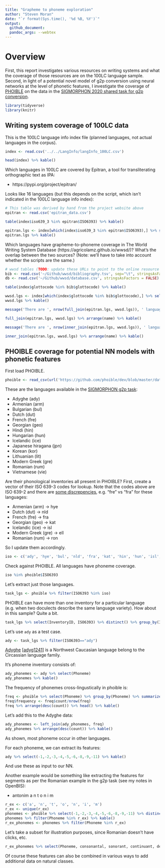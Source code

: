 ```yaml
---
title: "Grapheme to phoneme exploration"
author: "Steven Moran"
date: "`r format(Sys.time(), '%d %B, %Y')`"
output:
  github_document:
  pandoc_args: --webtex
---
```


# Overview

First, this report investigates various resources on writing systems and what the coverage of those resources are on the 100LC language sample. Second, in light of a potential novel model of g2p conversion using neural networks at the level of phonetic features, I investigate the coverage of [PHOIBLE](https://phoible.org/) on the data in the [SIGMORPHON 2020 shared task for g2p conversion](https://www.aclweb.org/anthology/2020.sigmorphon-1.2/).


```r
library(tidyverse)
library(knitr)
```


## Writing system coverage of 100LC data

This is the 100LC language info index file (planned languages, not actual languages in the corpus).

```r
index <- read.csv('../../LangInfo/langInfo_100LC.csv')
```

```r
head(index) %>% kable()
```

Which languages in 100LC are covered by Epitran, a tool for transliterating orthographic text as IPA:

* https://pypi.org/project/epitran/

Looks like 16 languages (but this depends on the script, which isn't indicated in the 100LC language info index):

```r
# This table was derived by hand from the project website above
epitran <- read.csv('epitran_data.csv')
```

```r
table(index$iso639_3 %in% epitran$ISO6393) %>% kable()
```

```r
epitran.lgs <- index[which(index$iso639_3 %in% epitran$ISO6393),] %>% select(iso639_3, name) %>% arrange(name)
epitran.lgs %>% kable()
```

Which languages have grapheme-to-phoneme coverage in The World Writing System Database (https://agricolamz.github.io/wwsd/)? What's the overlap between the two sources? (Note: we'll have to take into account whether the scripts are the same.)

```r
# wwsd tables (TODO: update these URLs to point to the online resource once my PRs are merged)
bib <- read.csv('~/Github/wwsd/bibliography.tsv', sep="\t", stringsAsFactors = FALSE)
db <- read.csv('~/Github/wwsd/database.csv', stringsAsFactors = FALSE)

table(index$glottocode %in% bib$glottocode) %>% kable()
```

```r
wwsd.lgs <- index[which(index$glottocode %in% bib$glottocode),] %>% select(iso639_3, name)  %>% arrange(name)
wwsd.lgs %>% kable()
```

```r
message('There are ', nrow(full_join(epitran.lgs, wwsd.lgs)), ' languages in both epitran and wwsd.')
```

```r
full_join(epitran.lgs, wwsd.lgs) %>% arrange(name) %>% kable()
```

```r
message('There are ', nrow(inner_join(epitran.lgs, wwsd.lgs)), ' languages in both epitran and wwsd.')
```

```r
inner_join(epitran.lgs, wwsd.lgs) %>% arrange(name) %>% kable()
```


## PHOIBLE coverage for potential NN models with phonetic features

First load PHOIBLE.

```r
phoible <- read_csv(url('https://github.com/phoible/dev/blob/master/data/phoible.csv?raw=true'), col_types = c(InventoryID='i', Marginal='l', .default='c'))
```

These are the languages available in the [SIGMORPHON g2p task](https://sigmorphon.github.io/sharedtasks/2020/task1/):

* Adyghe (ady)
* Armenian (arm)
* Bulgarian (bul)
* Dutch (dut)
* French (fre)
* Georgian (geo)
* Hindi (hin)
* Hungarian (hun)
* Icelandic (ice)
* Japanese hiragana (jpn)
* Korean (kor)
* Lithuanian (lit)
* Modern Greek (gre)
* Romanian (rum)
* Vietnamese (vie)

Are their phonological inventories all present in PHOIBLE? First, create a vector of their ISO 639-3 codes for lookup. Note that the codes above are ISO 639-2 and there are [some discrepencies](https://en.wikipedia.org/wiki/List_of_ISO_639-2_codes), e.g. "fre" vs "fra" for these languages:

* Armenian (arm) -> hye
* Dutch (dut) -> nld
* French (fre) -> fra
* Georgian (geo) -> kat
* Icelandic (ice) -> isl
* Modern Greek (gre) -> ell
* Romanian (rum) -> ron

So I update them accordingly.

```r
iso <- c('ady', 'hye', 'bul', 'nld', 'fra', 'kat', 'hin', 'hun', 'isl', 'jpn', 'kor', 'lit', 'ell', 'ron', 'vie')
```

Check against PHOIBLE. All languages have phoneme coverage.

```r
iso %in% phoible$ISO6393
```

Let's extract just those languages.

```r
task_lgs <- phoible %>% filter(ISO6393 %in% iso)
```

PHOIBLE can have more than one inventory for a particular language (e.g. when two doculects describe the same language variety). How about in this sample? Quite a bit.

```r
task_lgs %>% select(InventoryID, ISO6393) %>% distinct() %>% group_by(ISO6393) %>% summarize(inventories=n()) %>% kable()
```

Let's use `ady` as a test case.

```r
ady <- task_lgs %>% filter(ISO6393=="ady")
```

[Adyghe](https://en.wikipedia.org/wiki/Adyghe_language) [[adyg1241](https://glottolog.org/resource/languoid/id/adyg1241)] is a Northwest Caucasian language belong to the Circassian language family.

It's phoneme inventory consists of:

```r
ady_phonemes <- ady %>% select(Phoneme)
ady_phonemes %>% kable()
```

The frequency of phonemes cross-lingustically in phoible is:

```r
freq <- phoible %>% select(Phoneme) %>% group_by(Phoneme) %>% summarize(count=n())
freq$frequency <- freq$count/nrow(freq)
freq %>% arrange(desc(count)) %>% head() %>% kable()
```

Let's add this to the Adyghe data:

```r
ady_phonemes <- left_join(ady_phonemes, freq)
ady_phonemes %>% arrange(desc(count)) %>% kable()
```

As shown, most phoneme occur in other languages.

For each phoneme, we can extract its features:

```r
ady %>% select(-1,-2,-3,-4,-5,-6,-8,-9,-11) %>% kable()
```

And use these as input to our NN.

Another example would be something like extracting the features for segments as per the Romanian example in the g2p task (see my notes in OpenBIS):

* antonim a n t o n i m

```r
r_ex <- c('a', 'n', 't', 'o', 'n', 'i', 'm')
r_ex <- unique(r_ex)
phonemes <- phoible %>% select(-1,-2,-3,-4,-5,-6,-8,-9,-11) %>% distinct()
phonemes %>% filter(Phoneme %in% r_ex) %>% kable()
r_ex_phonemes <- phonemes %>% filter(Phoneme %in% r_ex)
```

Let's take a subset for illustration purposes, since Romanian doesn't have clicks, etc.

```r
r_ex_phonemes %>% select(Phoneme, consonantal, sonorant, continuant, delayedRelease, nasal, labial, round) %>% kable()
```

Of course these features can also be combined in various ways to add additional data on natural classes.
